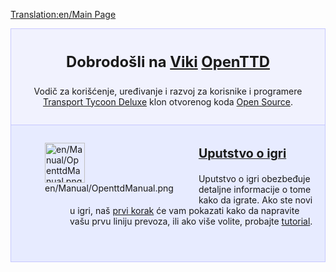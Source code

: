 [[Translation:en/Main Page]]
{{en/Translation|origin= en/Main Page
|from  = en
|to    = sr
|Percentage = 5
}}

<div style="background-color: #f1f2fe; border: 1px solid #c7c8fe; margin: 0; padding: 1em 1em 1em 1em; text-align:center">
<div style="font-size:1.7em; font-weight:bold">Dobrodošli na [https://www.wikipedia.org/wiki/sr-el:viki Viki] <span class="plainlinks">[http://www.openttd.org/ OpenTTD]</span></div>
Vodič za korišćenje, uređivanje i razvoj za korisnike i programere [[sr/Transport Tycoon Deluxe|Transport Tycoon Deluxe]] klon otvorenog koda [http://www.opensource.org/ Open Source].
</div>
<div style="background-color: #E7EBFF; border: 1px solid #c7c8fe; border-top:none; padding: 1em 1em 0em 1em; margin-bottom:2em">
<div style="float:left">[[File:en/Manual/OpenttdManual.png|64px]]</div>
<div style="margin-left:80px; margin-bottom:4em">
<div style="font-size:1.4em; font-weight:bold">[[sr/Manual/Main Page|Uputstvo o igri]]</div>
Uputstvo o igri obezbeđuje detaljne informacije o tome kako da igrate. Ako ste novi u igri, naš [[sr/Prvi koraci|prvi korak]] će vam pokazati kako da napravite vašu prvu liniju prevoza, ili ako više volite, probajte [[sr/Tutorial|tutorial]].</div>